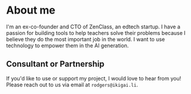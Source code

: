 # About me

I'm an ex-co-founder and CTO of ZenClass, an edtech startup.
I have a passion for building tools to help teachers solve their problems because I believe they do the most important job in the world.
I want to use technology to empower them in the AI generation.

## Consultant or Partnership
If you'd like to use or support my project, I would love to hear from you!
Please reach out to us via email at `rodgers@ikigai.li`.
